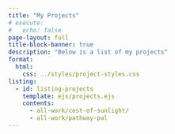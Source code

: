 ```yaml
---
title: "My Projects"
# execute:
#   echo: false
page-layout: full
title-block-banner: true
description: "Below is a list of my projects"
format:
  html:
    css: ../styles/project-styles.css
listing:
  - id: listing-projects
    template: ejs/projects.ejs
    contents: 
      - all-work/cost-of-sunlight/
      - all-work/pathway-pal
---
```




<br>

::: {#listing-projects}
:::
